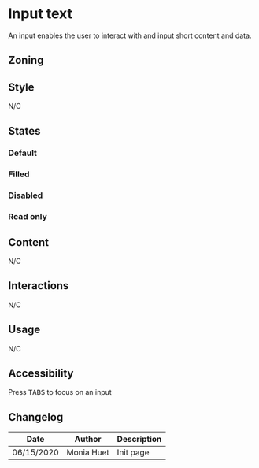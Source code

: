 

<Meta title="Components/Form/Fields/Text" />

# Input text

An input enables the user to interact with and input short content and data.

## Zoning

<FigmaImage
	src="https://www.figma.com/file/qc8oUSyVJM67gSsbTShftt/%F0%9F%93%90-Zoning?node-id=245%3A219"
	alt="zoning image for inputs"
/>

## Style

N/C

## States

### Default

<Canvas>
	<Story name="default">
		<Form.Text label="Default input" placeholder="Lorem ipsum"/>
	</Story>
</Canvas>

### Filled

<Canvas>
	<Story name="filled">
		<Form.Text label="Filled input" value="Lorem ipsum"/>
	</Story>
</Canvas>

### Disabled

<Canvas>
	<Story name="disabled">
		<Form.Text label="Disabled input" disabled value="Lorem ipsum" />
	</Story>
</Canvas>

### Read only

<Canvas>
	<Story name="read-only">
		<Form.Text label="Read-only input" readOnly value="Lorem ipsum" />
	</Story>
</Canvas>

## Content

N/C

## Interactions

N/C

## Usage

N/C

## Accessibility

Press <kbd>TABS</kbd> to focus on an input

## Changelog

| Date       | Author     | Description |
| ---------- | ---------- | ----------- |
| 06/15/2020 | Monia Huet | Init page   |
